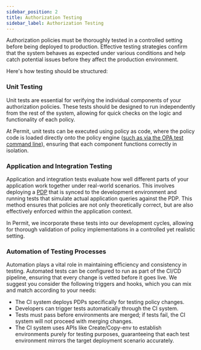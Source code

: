 ```yaml
---
sidebar_position: 2
title: Authorization Testing
sidebar_label: Authorization Testing
---
```


Authorization policies must be thoroughly tested in a controlled setting before being deployed to production.
Effective testing strategies confirm that the system behaves as expected under various conditions and help catch
potential issues before they affect the production environment.

Here's how testing should be structured:

### **Unit Testing**

Unit tests are essential for verifying the individual components of your authorization policies.
These tests should be designed to run independently from the rest of the system,
allowing for quick checks on the logic and functionality of each policy.

At Permit, unit tests can be executed using policy as code,
where the policy code is loaded directly onto the policy engine
([such as via the OPA test command line](https://www.openpolicyagent.org/docs/latest/policy-testing/)),
ensuring that each component functions correctly in isolation.

### **Application and Integration Testing**

Application and integration tests evaluate how well different parts of your application
work together under real-world scenarios. This involves deploying a
[PDP](https://docs.permit.io/overview/how-does-it-work#the-policy-decision-point-pdp) that is synced to the development environment
and running tests that simulate actual application queries against the PDP. This method ensures that policies are not only theoretically correct,
but are also effectively enforced within the application context.

In Permit, we incorporate these tests into our development cycles, allowing for thorough validation of policy implementations in a
controlled yet realistic setting.

### **Automation of Testing Processes**

Automation plays a vital role in maintaining efficiency and consistency in testing.
Automated tests can be configured to run as part of the CI/CD pipeline, ensuring that every change is vetted before it goes live.
We suggest you consider the following triggers and hooks, which you can mix and match according to your needs:

- The CI system deploys PDPs specifically for testing policy changes.
- Developers can trigger tests automatically through the CI system.
- Tests must pass before environments are merged; if tests fail, the CI system will not proceed with merging changes.
- The CI system uses APIs like Create/Copy-env to establish environments purely for testing purposes, guaranteeing
  that each test environment mirrors the target deployment scenario accurately.